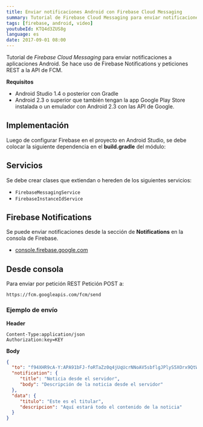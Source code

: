 ```yaml
---
title: Enviar notificaciones Android con Firebase Cloud Messaging
summary: Tutorial de Firebase Cloud Messaging para enviar notificaciones a aplicaciones Android.
tags: [firebase, android, video]
youtubeId: KTQ4d3ZUS8g
language: es
date: 2017-09-01 08:00
---
```


Tutorial de _Firebase Cloud Messaging_ para enviar notificaciones a aplicaciones Android. Se hace uso de Firebase Notifications y peticiones REST a la API de FCM.

<YouTube videoId="KTQ4d3ZUS8g" />

__Requisitos__

* Android Studio 1.4 o posterior con Gradle
* Android 2.3 o superior que también tengan la app Google Play Store instalada o un emulador con Android 2.3 con las API de Google.

## Implementación

Luego de configurar Firebase en el proyecto en Android Studio, se debe colocar la siguiente dependencia en el **build.gradle** del módulo:

## Servicios
Se debe crear clases que extiendan o hereden de los siguientes servicios:

* `FirebaseMessagingService`
* `FirebaseInstanceIdService`

## Firebase Notifications

Se puede enviar notificaciones desde la sección de **Notifications** en la consola de Firebase.

* [console.firebase.google.com](https://console.firebase.google.com/)

## Desde consola

Para enviar por petición REST Petición POST a:

```
https://fcm.googleapis.com/fcm/send
```

### Ejemplo de envío

__Header__

```
Content-Type:application/json
Authorization:key=KEY
```

__Body__

```json
{
  "to": "f94XHR9cA-Y:APA91bFJ-foRTaZz0q4jUqUcrNNoAV5sbflgJPlyS5XOrx9QtWWlPdzQfhAhLMgL5_kAVxBUcbfboyErEZ4vMVPKVpzsHfp0yAOJGHlyRMURbOLJrj1da1PC8kuHtdi8lMvnpVE6eVS2",
  "notification": {
     "title": "Noticia desde el servidor",
     "body": "Descripción de la noticia desde el servidor"
  },
  "data": {
     "titulo": "Este es el titular",
     "descripcion": "Aquí estará todo el contenido de la noticia"
  }
}
```

<GitHub repo="EjemploFCM" />
